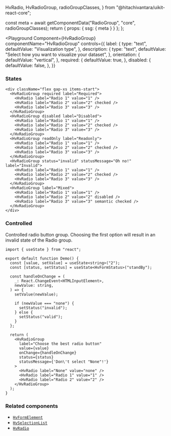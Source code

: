   HvRadio,
  HvRadioGroup,
  radioGroupClasses,
} from "@hitachivantara/uikit-react-core";


  const meta = await getComponentData("RadioGroup", "core", radioGroupClasses);
  return { props: { ssg: { meta } } };
};

<Description />

<Page>

<Playground
  Component={HvRadioGroup}
  componentName="HvRadioGroup"
  controls={{
    label: {
      type: "text",
      defaultValue: "Visualization type",
    },
    description: {
      type: "text",
      defaultValue: "Select how you want to visualize your dataset",
    },
    orientation: {
      defaultValue: "vertical",
    },
    required: {
      defaultValue: true,
    },
    disabled: {
      defaultValue: false,
    },
  }}
>
  <HvRadio label="Bar Chart" value="1" />
  <HvRadio label="Line Chart" value="2" />
  <HvRadio label="Pie Chart" value="3" />
</Playground>

### States

```tsx live
<div className="flex gap-xs items-start">
  <HvRadioGroup required label="Required">
    <HvRadio label="Radio 1" value="1" />
    <HvRadio label="Radio 2" value="2" checked />
    <HvRadio label="Radio 3" value="3" />
  </HvRadioGroup>
  <HvRadioGroup disabled label="Disabled">
    <HvRadio label="Radio 1" value="1" />
    <HvRadio label="Radio 2" value="2" checked />
    <HvRadio label="Radio 3" value="3" />
  </HvRadioGroup>
  <HvRadioGroup readOnly label="Readonly">
    <HvRadio label="Radio 1" value="1" />
    <HvRadio label="Radio 2" value="2" checked />
    <HvRadio label="Radio 3" value="3" />
  </HvRadioGroup>
  <HvRadioGroup status="invalid" statusMessage="Oh no!" label="Invalid">
    <HvRadio label="Radio 1" value="1" />
    <HvRadio label="Radio 2" value="2" checked />
    <HvRadio label="Radio 3" value="3" />
  </HvRadioGroup>
  <HvRadioGroup label="Mixed">
    <HvRadio label="Radio 1" value="1" />
    <HvRadio label="Radio 2" value="2" disabled />
    <HvRadio label="Radio 3" value="3" semantic checked />
  </HvRadioGroup>
</div>
```

### Controlled

Controlled radio button group. Choosing the first option will result in an invalid state of the Radio group.

```tsx live
import { useState } from "react";

export default function Demo() {
  const [value, setValue] = useState<string>("2");
  const [status, setStatus] = useState<HvFormStatus>("standBy");

  const handleOnChange = (
    _: React.ChangeEvent<HTMLInputElement>,
    newValue: string,
  ) => {
    setValue(newValue);

    if (newValue === "none") {
      setStatus("invalid");
    } else {
      setStatus("valid");
    }
  };

  return (
    <HvRadioGroup
      label="Choose the best radio button"
      value={value}
      onChange={handleOnChange}
      status={status}
      statusMessage={'Don\'t select "None"!'}
    >
      <HvRadio label="None" value="none" />
      <HvRadio label="Radio 1" value="1" />
      <HvRadio label="Radio 2" value="2" />
    </HvRadioGroup>
  );
}
```

### Related components

- [`HvFormElement`](/components/form-element)
- [`HvSelectionList`](/components/selection-list)
- [`HvRadio`](/components/radio)

</Page>
